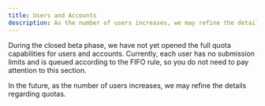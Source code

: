 ```yaml
---
title: Users and Accounts
description: As the number of users increases, we may refine the details regarding quotas.
---
```


During the closed beta phase, we have not yet opened the full quota capabilities for users and accounts. Currently, each user has no submission limits and is queued according to the FIFO rule, so you do not need to pay attention to this section.

In the future, as the number of users increases, we may refine the details regarding quotas.

<Mermaid
  chart="
flowchart TD;
    subgraph User Interaction with the Platform;
        User -->|Personal Identity Verification | Platform;
        User --> Private Storage Space;
        Private Storage Space -->|Supports Sharing | Other Users;
    end;
    subgraph User and Account Relationship;
        User -->|Can Belong To | Account;
        User -->|Default Join | Public Queue Account;
        Account -->|Contains | User;
        Public Queue Account -->|Lowest Priority | High Priority Account;
        High Priority Account -->|Established When High Priority Needs Exist | User;
        High Priority Account -->|Releases Space | Other High Priority Accounts;
        Account -->|Sets Quota Limit | Account Storage Space;
        Account Storage Space -->|Further Restricts | User Quota;
    end;
"
/>